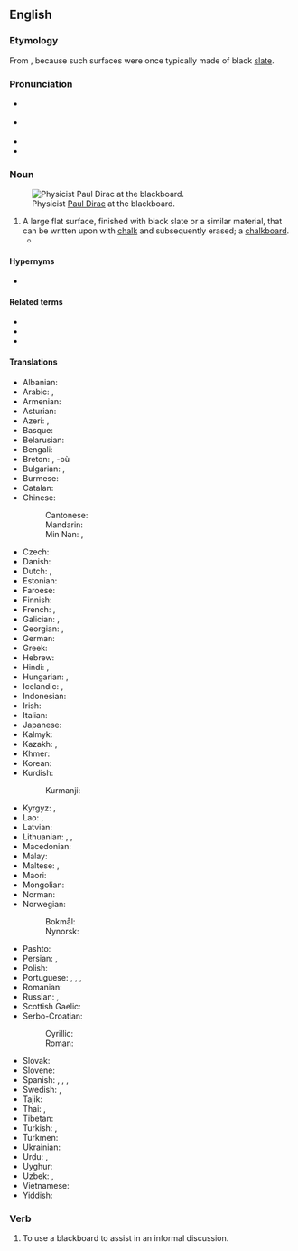 ==English==
{{wikipedia}}

===Etymology===
From {{compound|black|board|lang=en}}, because such surfaces were once typically made of black [[slate]].

===Pronunciation===
* {{a|GenAm}} {{IPA|/ˈblækbɔɹd/|/ˈblækboɹd/|lang=en}}
* {{a|RP}} {{IPA|/ˈblækbɔːd/|lang=en}}
* {{audio|en-us-blackboard.ogg|Audio (US)|lang=en}}
* {{hyphenation|black|board|lang=en}}

===Noun===
{{en-noun}}
[[Image:Diracb.jpg|thumb|right|Physicist [[w:Paul Dirac|Paul Dirac]] at the blackboard.]]

# A large flat surface, finished with black slate or a similar material, that can be written upon with [[chalk]] and subsequently erased; a [[chalkboard]].
#* {{quote-magazine|date=2012-03
|author=[[w:Brian Hayes (scientist)|Brian Hayes]]
|title=Pixels or Perish
|volume=100|issue=2|page=106
|magazine=[[w:American Scientist|American Scientist]]
|url=http://www.americanscientist.org/issues/pub/pixels-or-perish
|passage=Drawings and pictures are more than mere ornaments in scientific discourse. '''Blackboard''' sketches, geological maps, diagrams of molecular structure, astronomical photographs, MRI images, the many varieties of statistical charts and graphs: These pictorial devices are indispensable tools for presenting evidence, for explaining a theory, for telling a story.}}

====Hypernyms====
* {{l|en|writing board}}

====Related terms====
* {{l|en|chalkboard}}
* {{l|en|greenboard}}
* {{l|en|whiteboard}}

====Translations====
{{trans-top|a surface that can be written upon with chalk}}
* Albanian: {{t|sq|dërrasë e zezë|f}}
* Arabic: {{t|ar|سَبُورَة|f}}, {{t|ar|لَوْح|m}}
* Armenian: {{t+|hy|գրատախտակ|sc=Armn}}
* Asturian: {{t|ast|pizarra|f}}
* Azeri: {{t+|az|lövhə}}, {{t+|az|taxta}}
* Basque: {{t|eu|arbela}}
* Belarusian: {{t|be|до́шка|f|sc=Cyrl}}
* Bengali: {{t|bn|ব্ল্যাকবোর্ড|sc=Beng}}
* Breton: {{t+|br|taolenn|f}}, -où {{g|p}}
* Bulgarian: {{t+|bg|дъска́|f|sc=Cyrl}}, {{t|bg|че́рна дъска́|f}}
* Burmese: {{t+|my|ကျောက်သင်ပုန်း|sc=Mymr}}
* Catalan: {{t+|ca|pissarra|f}}
* Chinese:
*: Cantonese: {{t|yue|黑板|tr=hak1 baan2|sc=Hani}}
*: Mandarin: {{t+|cmn|黑板|tr=hēibǎn|sc=Hani}}
*: Min Nan: {{t|nan|烏板|sc=Hani}}, {{t|nan|乌板|tr=o͘-pán|sc=Hani}}
* Czech: {{t+|cs|tabule|f}}
* Danish: {{t|da|tavle|c}}
* Dutch: {{t+|nl|schoolbord|n}}, {{t+|nl|bord|n}}
* Estonian: {{t|et|tahvel}}
* Faroese: {{t|fo|talva|f}}
* Finnish: {{t+|fi|liitutaulu}}
* French: {{t+|fr|tableau noir|m}}, {{t+|fr|tableau|m}} {{qualifier|any colour}}
* Galician: {{t|gl|lousa|f}}, {{t|gl|louxa|f}}
* Georgian: {{t|ka|დაფა|sc=Geor}}, {{t|ka|საკლასო დაფა|sc=Geor}}
* German: {{t+|de|Tafel|f}}
* Greek: {{t+|el|μαυροπίνακας|m|sc=Grek}}
* Hebrew: {{t|he|לוּחַ|m|tr=luakh|sc=Hebr}}
* Hindi: {{t|hi|श्यामपट|sc=Deva}}, {{t|hi|ब्लैकबोर्ड|sc=Deva}}
* Hungarian: {{t+|hu|iskolatábla}}, {{t|hu|iskolai tábla}}
* Icelandic: {{t+|is|tafla|f}}, {{t|is|skólatafla|f}}
* Indonesian: {{t+|id|papan tulis}}
* Irish: {{t|ga|clár dubh|m}}
* Italian: {{t+|it|lavagna|f}}
* Japanese: {{t+|ja|黒板|tr=こくばん, kokuban|sc=Jpan}}
* Kalmyk: {{t|xal|самбр}}
* Kazakh: {{t+|kk|тақта|sc=Cyrl}}, {{t|kk|доска|sc=Cyrl}}
* Khmer: {{t+|km|ក្ដារខៀន|tr=kdaa kʰiən|sc=Khmr}}
* Korean: {{t+|ko|칠판}}
* Kurdish:
*: Kurmanji: {{t+|ku|depreş}}
{{trans-mid}}
* Kyrgyz: {{t|ky|класс доскасы|sc=Cyrl}}, {{t+|ky|доска|sc=Cyrl}}
* Lao: {{t+|lo|ກະດານ|sc=Laoo}}, {{t+|lo|ກະດານດຳ|sc=Laoo}}
* Latvian: {{t+|lv|tāfele|f}}
* Lithuanian: {{t|lt|klasės lenta|f}}, {{t+|lt|lenta|f}}, {{t|lt|mokyklinė lenta|f}}
* Macedonian: {{t|mk|табла|f}}
* Malay: {{t|ms|papan hitam}}
* Maltese: {{t|mt|blekbord}}, {{t|mt|lavanja}}
* Maori: {{t|mi|papatuhituhi}}
* Mongolian: {{t+|mn|самбар|sc=Cyrl}}
* Norman: {{t|nrf|néthe plianche|f}}
* Norwegian: {{t|no|tavle|m|f}}
*: Bokmål: {{t|nb|tavle|m|f}}
*: Nynorsk: {{t|nn|tavle|f}}
* Pashto: {{t+|ps|توره دړه|f|tr=tóradaṛa}}
* Persian: {{t+|fa|تخته سیاه|tr=taxte-ye siyâh|sc=fa-Arab}}, {{t+|fa|تخته|tr=taxte|sc=fa-Arab}}
* Polish: {{t+|pl|tablica|f}}
* Portuguese: {{t+|pt|lousa|f}}, {{t+|pt|quadro-negro|m}}, {{t|pt|quadro de giz|m}}, {{t+|pt|quadro|m}}
* Romanian: {{t+|ro|tablă|f}}
* Russian: {{t+|ru|доска́|f}}, {{t|ru|кла́ссная доска́|f}}
* Scottish Gaelic: {{t|gd|bòrd-dubh|m}}
* Serbo-Croatian:
*: Cyrillic: {{t|sh|табла|f}}
*: Roman: {{t+|sh|tabla|f}}
* Slovak: {{t|sk|tabuľa|f}}
* Slovene: {{t|sl|tabla|f}}
* Spanish: {{t+|es|pizarra|f}}, {{t+|es|encerado|m}} {{qualifier|Spain}}, {{t+|es|pizarrón|m}} {{qualifier|Argentina}}, {{t+|es|tablero|m}} {{qualifier|Colombia}}
* Swedish: {{t|sv|svart tavla|c}}, {{t|sv|skrivtavla|c}}
* Tajik: {{t|tg|тахта}}
* Thai: {{t+|th|กระดานดำ}}, {{t+|th|กระดาน}}
* Tibetan: {{t|bo|ནག་པང}}
* Turkish: {{t+|tr|tahta}}, {{t+|tr|kara tahta}}
* Turkmen: {{t|tk|tagta}}
* Ukrainian: {{t+|uk|до́шка|f|sc=Cyrl}}
* Urdu: {{t|ur|تختہ سیاہ|tr=taxta siyāh|sc=ur-Arab}}, {{t|ur|بلیک بورڈ|tr=blek borḍ|sc=ur-Arab}}
* Uyghur: {{t|ug|دوسكا|sc=ug-Arab}}
* Uzbek: {{t|uz|sinf doskasi}}, {{t+|uz|doska}}
* Vietnamese: {{t+|vi|bảng đen}}
* Yiddish: {{t|yi|טאָוול|m}}
{{trans-bottom}}

===Verb===
{{en-verb}}

# To use a blackboard to assist in an informal discussion.